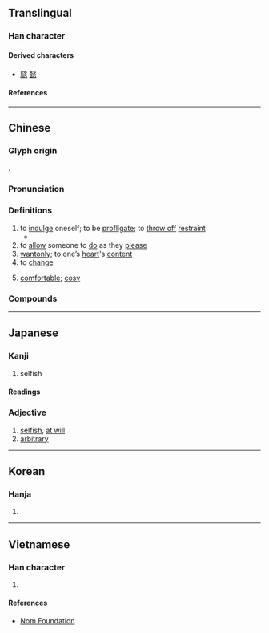 {{character info}}
==Translingual==

===Han character===
{{Han char|rn=61|rad=心|as=06|sn=10|four=37338|canj=IOP,MOP|ids=⿱次心}}

====Derived characters====
* [[𩥝]] [[懿]]

====References====
{{Han ref|kx=0385.020|dkj=10580|dj=0715.190|hdz=42292.090|uh=6063}}

----

==Chinese==
{{zh-forms}}

===Glyph origin===
{{Han etym}}
{{Han compound|次|心|ls=psc|c1=p|c2=s}}.

===Pronunciation===
{{zh-pron
|m=zì,zī,2nb=variant in Taiwan
|c=ci3,zi1,zi3
|mc=y
|oc=y
|cat=v,adv
}}

===Definitions===
{{zh-hanzi}}

# to [[indulge]] oneself; to be [[profligate]]; to [[throw off]] [[restraint]]
#* {{zh-x|聖王 不作，諸侯 放恣，處{chǔ}士 橫{hèng}議。|Sage sovereigns cease to arise, the princes of the States '''give the reins to their lusts'''. Unemployed scholars indulge in unreasonable discussions.|ref=Mengzi}}
# to [[allow]] someone to [[do]] as they [[please]]
# [[wantonly]]; to one’s [[heart]]'s [[content]]
# to [[change]]
# {{lb|zh|dialectal}} [[comfortable]]; [[cosy]]

===Compounds===
{{zh-der|恣肆|恣意妄為|恣肆無忌|恣睢無忌|恣睢|恣意|恣情縱欲|恣情|恣虐|專恣跋扈|恣縱|恣意妄行|恣心所欲|放恣|橫恣|暴戾恣睢|暴恣|狂恣|汪洋自恣|桀逆放恣|暴厲恣睢|縱情恣欲|豪恣|自恣|驕恣|縱恣|逸游自恣|跋扈自恣}}

----

==Japanese==

===Kanji===
{{ja-kanji|grade=|rs=心06}}

# selfish

====Readings====
{{ja-readings
|on=し
|kun=ほし.いまま-
}}

===Adjective===
{{ja-adj|infl=な|ほし.いまま}}

# [[selfish]], [[at will]]
# [[arbitrary]]


----

==Korean==

===Hanja===
{{ko-hanja|자}}

# {{rfdef|ko|sort=心06}}

----

==Vietnamese==

===Han character===
{{vi-readings|rs=心06|reading=[[thư]], [[tứ]]}}

# {{rfdef|vi|sort=心06}}

====References====
* [http://nomfoundation.org/common/nom_details.php?codepoint=6063 Nom Foundation]